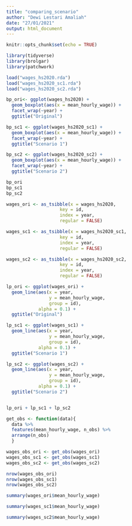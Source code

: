 ```yaml
---
title: "comparing_scenario"
author: "Dewi Lestari Amaliah"
date: "27/01/2021"
output: html_document
---
```


```r
knitr::opts_chunk$set(echo = TRUE)

library(tidyverse)
library(brolgar)
library(patchwork)
```

```r
load("wages_hs2020.rda")
load("wages_hs2020_sc1.rda")
load("wages_hs2020_sc2.rda")
```

```r
bp_ori<- ggplot(wages_hs2020) +
  geom_boxplot(aes(x = mean_hourly_wage)) +
  facet_wrap(~year) +
  ggtitle("Original")

bp_sc1 <- ggplot(wages_hs2020_sc1) +
  geom_boxplot(aes(x = mean_hourly_wage)) +
  facet_wrap(~year) +
  ggtitle("Scenario 1")

bp_sc2 <- ggplot(wages_hs2020_sc2) +
  geom_boxplot(aes(x = mean_hourly_wage)) +
  facet_wrap(~year) +
  ggtitle("Scenario 2")

bp_ori
bp_sc1
bp_sc2

```

```r
wages_ori <- as_tsibble(x = wages_hs2020,
                    key = id,
                    index = year,
                    regular = FALSE)

wages_sc1 <- as_tsibble(x = wages_hs2020_sc1,
                    key = id,
                    index = year,
                    regular = FALSE)

wages_sc2 <- as_tsibble(x = wages_hs2020_sc2,
                    key = id,
                    index = year,
                    regular = FALSE)
```


```r
lp_ori <- ggplot(wages_ori) +
  geom_line(aes(x = year,
                y = mean_hourly_wage,
                group = id),
            alpha = 0.1) +
  ggtitle("Original")

lp_sc1 <- ggplot(wages_sc1) +
  geom_line(aes(x = year,
                y = mean_hourly_wage,
                group = id),
            alpha = 0.1) +
  ggtitle("Scenario 1")

lp_sc2 <- ggplot(wages_sc2) +
  geom_line(aes(x = year,
                y = mean_hourly_wage,
                group = id),
            alpha = 0.1) +
  ggtitle("Scenario 2")


lp_ori + lp_sc1 + lp_sc2

```
```r


get_obs <- function(data){
  data %>%
  features(mean_hourly_wage, n_obs) %>%
  arrange(n_obs)
  }

wages_obs_ori <- get_obs(wages_ori)
wages_obs_sc1 <- get_obs(wages_sc1)
wages_obs_sc2 <- get_obs(wages_sc2)

nrow(wages_obs_ori)
nrow(wages_obs_sc1)
nrow(wages_obs_sc2)
```


```r
summary(wages_ori$mean_hourly_wage)
```

```r
summary(wages_sc1$mean_hourly_wage)
```

```r
summary(wages_sc2$mean_hourly_wage)
```

